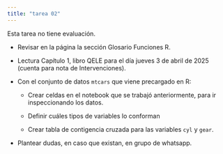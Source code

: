 ```yaml
---
title: "tarea 02"
---
```


Esta tarea no tiene evaluación.

-   Revisar en la página la sección Glosario Funciones R.

-   Lectura Capítulo 1, libro QELE para el día jueves 3 de abril de 2025 (cuenta para nota de Intervenciones).

-   Con el conjunto de datos `mtcars` que viene precargado en R:

    -   Crear celdas en el notebook que se trabajó anteriormente, para ir inspeccionando los datos.

    -   Definir cuáles tipos de variables lo conforman

    -   Crear tabla de contigencia cruzada para las variables `cyl` y `gear`.

-   Plantear dudas, en caso que existan, en grupo de whatsapp.
